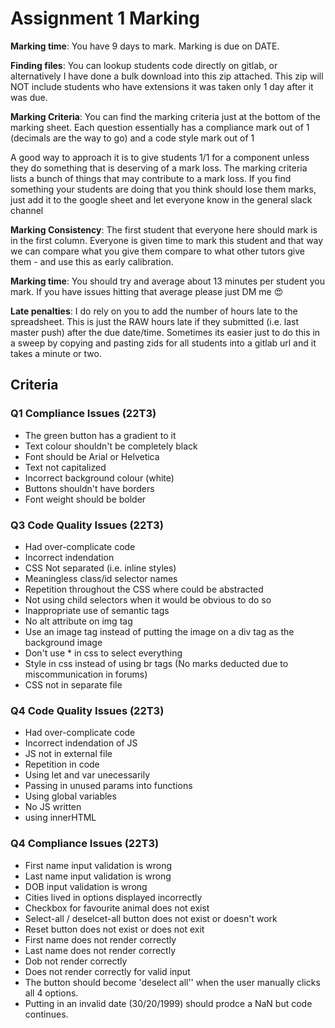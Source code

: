 # Assignment 1 Marking

**Marking time**: You have 9 days to mark. Marking is due on DATE.

**Finding files**: You can lookup students code directly on gitlab, or alternatively I have done a bulk download into this zip attached. This zip will NOT include students who have extensions it was taken only 1 day after it was due.

**Marking Criteria**: You can find the marking criteria just at the bottom of the marking sheet.
Each question essentially has a compliance mark out of 1 (decimals are the way to go) and a code style mark out of 1

A good way to approach it is to give students 1/1 for a component unless they do something that is deserving of a mark loss. The marking criteria lists a bunch of things that may contribute to a mark loss. If you find something your students are doing that you think should lose them marks, just add it to the google sheet and let everyone know in the general slack channel

**Marking Consistency**: The first student that everyone here should mark is in the first column. Everyone is given time to mark this student and that way we can compare what you give them compare to what other tutors give them - and use this as early calibration.

**Marking time**: You should try and average about 13 minutes per student you mark. If you have issues hitting that average please just DM me 😍

**Late penalties**: I do rely on you to add the number of hours late to the spreadsheet. This is just the RAW hours late if they submitted (i.e. last master push) after the due date/time. Sometimes its easier just to do this in a sweep by copying and pasting zids for all students into a gitlab url and it takes a minute or two.

## Criteria

### Q1 Compliance Issues (22T3)

- The green button has a gradient to it
- Text colour shouldn't be completely black
- Font should be Arial or Helvetica
- Text not capitalized
- Incorrect background colour (white)
- Buttons shouldn't have borders
- Font weight should be bolder

### Q3 Code Quality Issues (22T3)

- Had over-complicate code
- Incorrect indendation
- CSS Not separated (i.e. inline styles)
- Meaningless class/id selector names
- Repetition throughout the CSS where could be abstracted
- Not using child selectors when it would be obvious to do so
- Inappropriate use of semantic tags
- No alt attribute on img tag
- Use an image tag instead of putting the image on a div tag as the background image
- Don't use \* in css to select everything
- Style in css instead of using br tags (No marks deducted due to miscommunication in forums)
- CSS not in separate file

### Q4 Code Quality Issues (22T3)

- Had over-complicate code
- Incorrect indendation of JS
- JS not in external file
- Repetition in code
- Using let and var unecessarily
- Passing in unused params into functions
- Using global variables
- No JS written
- using innerHTML

### Q4 Compliance Issues (22T3)

- First name input validation is wrong
- Last name input validation is wrong
- DOB input validation is wrong
- Cities lived in options displayed incorrectly
- Checkbox for favourite animal does not exist
- Select-all / deselcet-all button does not exist or doesn't work
- Reset button does not exist or does not exit
- First name does not render correctly
- Last name does not render correctly
- Dob not render correctly
- Does not render correctly for valid input
- The button should become 'deselect all'' when the user manually clicks all 4 options.
- Putting in an invalid date (30/20/1999) should prodce a NaN but code continues.
